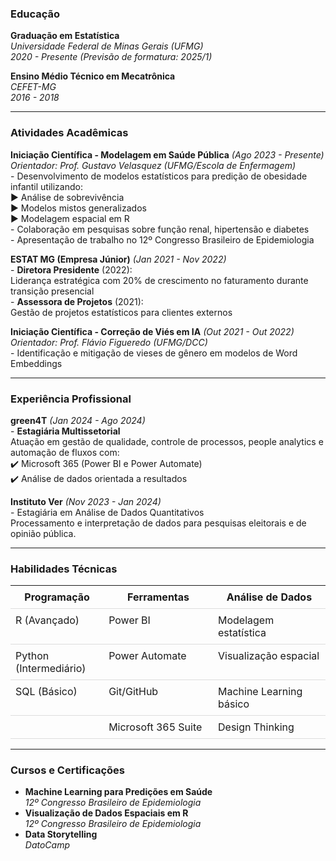 

### Educação
**Graduação em Estatística**  
*Universidade Federal de Minas Gerais (UFMG)*  
*2020 - Presente (Previsão de formatura: 2025/1)*  

**Ensino Médio Técnico em Mecatrônica**  
*CEFET-MG*  
*2016 - 2018*  

---

### Atividades Acadêmicas
**Iniciação Científica - Modelagem em Saúde Pública** *(Ago 2023 - Presente)*    
*Orientador: Prof. Gustavo Velasquez (UFMG/Escola de Enfermagem)*    
- Desenvolvimento de modelos estatísticos para predição de obesidade infantil utilizando:  
  ▶️ Análise de sobrevivência  
  ▶️ Modelos mistos generalizados  
  ▶️ Modelagem espacial em R  
- Colaboração em pesquisas sobre função renal, hipertensão e diabetes  
- Apresentação de trabalho no 12º Congresso Brasileiro de Epidemiologia  

**ESTAT MG (Empresa Júnior)** *(Jan 2021 - Nov 2022)*  
- **Diretora Presidente** (2022):  
  Liderança estratégica com 20% de crescimento no faturamento durante transição presencial  
- **Assessora de Projetos** (2021):  
  Gestão de projetos estatísticos para clientes externos  

**Iniciação Científica - Correção de Viés em IA** *(Out 2021 - Out 2022)*  
*Orientador: Prof. Flávio Figueredo (UFMG/DCC)*  
- Identificação e mitigação de vieses de gênero em modelos de Word Embeddings  

---

### Experiência Profissional
**green4T** *(Jan 2024 - Ago 2024)*  
- **Estagiária Multissetorial**  
  Atuação em gestão de qualidade, controle de processos, people analytics e automação de fluxos com:  
  ✔️ Microsoft 365 (Power BI e Power Automate)  
  ✔️ Análise de dados orientada a resultados  

**Instituto Ver** *(Nov 2023 - Jan 2024)*  
- Estagiária em Análise de Dados Quantitativos  
  Processamento e interpretação de dados para pesquisas eleitorais e de opinião pública.

---

### Habilidades Técnicas
| **Programação**      | **Ferramentas**           | **Análise de Dados**       |
|-----------------------|---------------------------|----------------------------|
| R (Avançado)          | Power BI                  | Modelagem estatística      |
| Python (Intermediário)| Power Automate            | Visualização espacial      |
| SQL (Básico)          | Git/GitHub                | Machine Learning básico    |
|                       | Microsoft 365 Suite       | Design Thinking            |

---

### Cursos e Certificações
- **Machine Learning para Predições em Saúde**  
  *12º Congresso Brasileiro de Epidemiologia*  
- **Visualização de Dados Espaciais em R**  
  *12º Congresso Brasileiro de Epidemiologia*  
- **Data Storytelling**  
  *DatoCamp*  

<style>
  table {
    width: 100%;
    margin: 1em 0;
    border-collapse: collapse;
  }
  td, th {
    padding: 8px;
    border-bottom: 1px solid #ddd;
    vertical-align: top;
  }
  ul {
    margin-top: 0.5em;
    margin-bottom: 0.5em;
  }
</style>